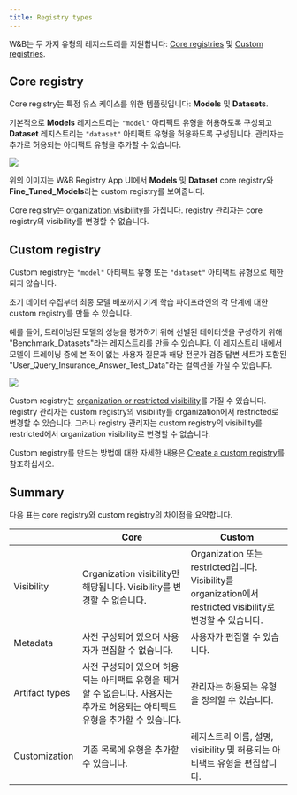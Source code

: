 ```yaml
---
title: Registry types
---
```


W&B는 두 가지 유형의 레지스트리를 지원합니다: [Core registries](#core-registry) 및 [Custom registries](#custom-registry).

## Core registry
Core registry는 특정 유스 케이스를 위한 템플릿입니다: **Models** 및 **Datasets**.

기본적으로 **Models** 레지스트리는 `"model"` 아티팩트 유형을 허용하도록 구성되고 **Dataset** 레지스트리는 `"dataset"` 아티팩트 유형을 허용하도록 구성됩니다. 관리자는 추가로 허용되는 아티팩트 유형을 추가할 수 있습니다.

<Frame>
    <img src="/images/registry/core_registry_example.png"  />
</Frame>

위의 이미지는 W&B Registry App UI에서 **Models** 및 **Dataset** core registry와 **Fine_Tuned_Models**라는 custom registry를 보여줍니다.

Core registry는 [organization visibility](/ko/models/core/registry/configure_registry/#registry-visibility-types)를 가집니다. registry 관리자는 core registry의 visibility를 변경할 수 없습니다.

## Custom registry
Custom registry는 `"model"` 아티팩트 유형 또는 `"dataset"` 아티팩트 유형으로 제한되지 않습니다.

초기 데이터 수집부터 최종 모델 배포까지 기계 학습 파이프라인의 각 단계에 대한 custom registry를 만들 수 있습니다.

예를 들어, 트레이닝된 모델의 성능을 평가하기 위해 선별된 데이터셋을 구성하기 위해 "Benchmark_Datasets"라는 레지스트리를 만들 수 있습니다. 이 레지스트리 내에서 모델이 트레이닝 중에 본 적이 없는 사용자 질문과 해당 전문가 검증 답변 세트가 포함된 "User_Query_Insurance_Answer_Test_Data"라는 컬렉션을 가질 수 있습니다.

<Frame>
    <img src="/images/registry/custom_registry_example.png"  />
</Frame>

Custom registry는 [organization or restricted visibility](/ko/models/core/registry/configure_registry/#registry-visibility-types)를 가질 수 있습니다. registry 관리자는 custom registry의 visibility를 organization에서 restricted로 변경할 수 있습니다. 그러나 registry 관리자는 custom registry의 visibility를 restricted에서 organization visibility로 변경할 수 없습니다.

Custom registry를 만드는 방법에 대한 자세한 내용은 [Create a custom registry](/ko/models/core/registry/create_registry/)를 참조하십시오.

## Summary
다음 표는 core registry와 custom registry의 차이점을 요약합니다.

|                | Core  | Custom|
| -------------- | ----- | ----- |
| Visibility     | Organization visibility만 해당됩니다. Visibility를 변경할 수 없습니다. | Organization 또는 restricted입니다. Visibility를 organization에서 restricted visibility로 변경할 수 있습니다.|
| Metadata       | 사전 구성되어 있으며 사용자가 편집할 수 없습니다. | 사용자가 편집할 수 있습니다.  |
| Artifact types | 사전 구성되어 있으며 허용되는 아티팩트 유형을 제거할 수 없습니다. 사용자는 추가로 허용되는 아티팩트 유형을 추가할 수 있습니다. | 관리자는 허용되는 유형을 정의할 수 있습니다. |
| Customization    | 기존 목록에 유형을 추가할 수 있습니다.|  레지스트리 이름, 설명, visibility 및 허용되는 아티팩트 유형을 편집합니다.|
